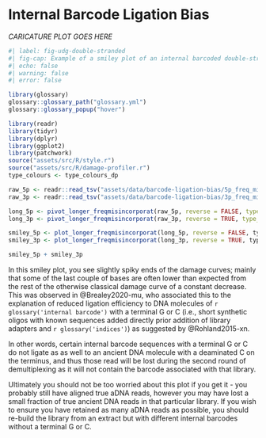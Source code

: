 <!-- TEMPLATE COPY CONTENTS OF THIS FILE FOR NEW PROFILES-->

# Internal Barcode Ligation Bias

<!-- ![_CAPTION GOES HERE](assets/images/512px-Salvador_dali_als_Auge.jpg){#fig-double-stranded-caricature} -->

_CARICATURE PLOT GOES HERE_

```r
#| label: fig-udg-double-stranded
#| fig-cap: Example of a smiley plot of an internal barcoded double-stranded library with a ligation bias of certain barcodes. Data taken from sample Ua9 (ERS4545914) of [@Brealey2020-mu]. Damage data generated using [DamageProfiler](/intro.qmd) and plotted using R and tidyverse packages [@Wickham2019-ot].
#| echo: false
#| warning: false
#| error: false

library(glossary)
glossary::glossary_path("glossary.yml")
glossary::glossary_popup("hover")

library(readr)
library(tidyr)
library(dplyr)
library(ggplot2)
library(patchwork)
source("assets/src/R/style.r")
source("assets/src/R/damage-profiler.r")
type_colours <- type_colours_dp

raw_5p <- readr::read_tsv("assets/data/barcode-ligation-bias/5p_freq_misincorporations.txt", comment = "#")
raw_3p <- readr::read_tsv("assets/data/barcode-ligation-bias/3p_freq_misincorporations.txt", comment = "#")

long_5p <- pivot_longer_freqmisincorporat(raw_5p, reverse = FALSE, type_colours = type_colours)
long_3p <- pivot_longer_freqmisincorporat(raw_3p, reverse = TRUE, type_colours = type_colours)

smiley_5p <- plot_longer_freqmisincorporat(long_5p, reverse = FALSE, type_colours)
smiley_3p <- plot_longer_freqmisincorporat(long_3p, reverse = TRUE, type_colours)

smiley_5p + smiley_3p

```

In this smiley plot, you see slightly spiky ends of the damage curves; mainly that some of the last couple of bases are often lower than expected from the rest of the otherwise classical damage curve of a constant decrease. This was observed in @Brealey2020-mu, who associated this to the explanation of reduced ligation efficiency to DNA molecules of `r glossary('internal barcode')` with a terminal G or C (i.e., short synthetic oligos with known sequences added directly prior addition of library adapters and `r glossary('indices')`) as suggested by @Rohland2015-xn. 

In other words, certain internal barcode sequences with a terminal G or C do not ligate as as well to an ancient DNA molecule with a deaminated C on the terminus, and thus those read will be lost during the second round of demultiplexing as it will not contain the barcode associated with that library.

Ultimately you should not be too worried about this plot if you get it - you probably still have aligned true aDNA reads, however you may have lost a small fraction of true ancient DNA reads in that particular library. If you wish to ensure you have retained as many aDNA reads as possible, you should re-build the library from an extract but with different internal barcodes without a terminal G or C.

